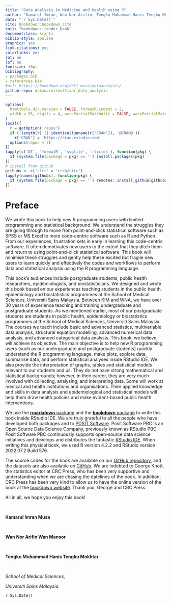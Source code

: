```yaml
---
title: "Data Analysis in Medicine and Health using R"
author: "Kamarul Imran, Wan Nor Arifin, Tengku Muhammad Hanis Tengku Mokhtar"
date: "`r Sys.Date()`"
site: bookdown::bookdown_site
knit: "bookdown::render_book"
documentclass: krantz
biblio-style: apalike
graphics: yes
link-citations: yes
colorlinks: yes
lot: no
lof: no
fontsize: 10pt
bibliography:
- packages.bib
- references.bib
#url: https\://bookdown.org/drki_musa/dataanalysis/
github-repo: drkamarul/multivar_data_analysis
---
```



<!-- ```{r setup, include=FALSE} -->
<!-- knitr::opts_chunk$set(echo = TRUE, strip.white = TRUE, message = FALSE, error = FALSE) -->
<!-- knitr::opts_chunk$set(out.width = "70%", out.extra = "keepaspectratio", fig.asp = 1, fig.align = "center") -->
<!-- #knitr::opts_chunk$set(out.width = "70%", fig.align = "center") -->
<!-- ``` -->


```r
options(
  htmltools.dir.version = FALSE, formatR.indent = 2,
  width = 55, digits = 4, warnPartialMatchAttr = FALSE, warnPartialMatchDollar = FALSE
)
local({
  r = getOption('repos')
  if (!length(r) || identical(unname(r['CRAN']), '@CRAN@'))
    r['CRAN'] = 'https://cran.rstudio.com' 
  options(repos = r)
})
lapply(c('DT', 'formatR', 'svglite', 'rticles'), function(pkg) {
  if (system.file(package = pkg) == '') install.packages(pkg)
})
# install from github
githubs <- c('citr' = 'crsh/citr')
lapply(names(githubs), function(pkg) {
  if (system.file(package = pkg) == '') remotes::install_github(githubs[pkg], upgrade = FALSE)
})
```

# Preface {-}

We wrote this book to help new R programming users with limited programming and statistical background. We understand the struggles they are going through to move from point-and-click statistical software such as SPSS or MS Excel to more code-centric software such as R and Python. From our experiences, frustration sets in early in learning this code-centric software. It often demotivates new users to the extent that they ditch them and return to using point-and-click statistical software. This book will minimise these struggles and gently help these excited but fragile new users to learn quickly and effectively the codes and workflows to perform data and statistical analysis using the R programming language.  

This book's audiences include postgraduate students, public health researchers, epidemiologists, and biostatisticians. We designed and wrote this book based on our experiences teaching students in the public health, epidemiology and biostatistics programmes at the School of Medical Sciences, Universiti Sains Malaysia. Between KIM and WNA, we have over 30 years of experience teaching and training undergraduate and postgraduate students. As we mentioned earlier, most of our postgraduate students are students in public health, epidemiology or biostatistics programmes at the School of Medical Sciences, Universiti Sains Malaysia. The courses we teach include basic and advanced statistics, multivariable data analysis, structural equation modelling, advanced numerical data analysis, and advanced categorical data analysis. This book, we believe, will achieve its objective. The main objective is to help new R programming users (such as our undergraduate and postgraduate students) quickly understand the R programming language, make plots, explore data, summarise data, and perform statistical analyses inside RStudio IDE. We also provide the interpretation of graphs, tables and statistical models relevant to our students and us. They do not have strong mathematical and statistical backgrounds; however, in their career, they are very much involved with collecting, analysing, and interpreting data. Some will work at medical and health institutions and organisations. Their applied knowledge and skills in data analysis and epidemiological and statistical models will help them draw health policies and make evident-based public health interventions.        

We use the [**rmarkdown** package](https://rmarkdown.rstudio.com/) and the [**bookdown** package](https://github.com/rstudio/bookdown) to write this book inside RStudio IDE. We are truly grateful to all the people who have developed both packages and to [POSIT Software](https://posit.co/). Posit Software PBC is an Open Source Data Science Company, previously known as RStudio PBC. Posit Software PBC continuously supports open-source data science initiatives and develops and distributes the fantastic [RStudio IDE](https://posit.co/products/open-source/rstudio/). When writing this physical book, we used R version 4.2.2 and RStudio version 2022.07.2 Build 576. 

The source codes for the book are available on our [GitHub repository](https://github.com/drkamarul/multivar_data_analysis), and the datasets are also available on [GitHub](https://github.com/drkamarul/multivar_data_analysis/tree/main/data). We are indebted to George Knott, the statistics editor at CRC Press, who has been very supportive and understanding when we are chasing the datelines of the book. In addition, CRC Press has been very kind to allow us to have the online version of the book at the [bookdown website](https://bookdown.org/drki_musa/dataanalysis/). Thank you, George and CRC Press. 


All in all, we hope you enjoy this book!


<p>&nbsp;</p>


**Kamarul Imran Musa**
<p>&nbsp;</p>

**Wan Nor Arifin Wan Mansor**
<p>&nbsp;</p>

**Tengku Muhammad Hanis Tengku Mokhtar**
<p>&nbsp;</p>

*School of Medical Sciences,* 

*Universiti Sains Malaysia*

`r Sys.Date()`


